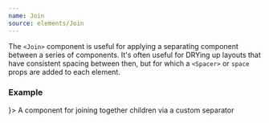 ```yaml
---
name: Join
source: elements/Join
---
```


The `<Join>` component is useful for applying a separating component between a
series of components. It's often useful for DRYing up layouts that have
consistent spacing between then, but for which a `<Spacer>` or `space` props are
added to each element.

### Example

<Playground>
  <Join separator={<Spacer my={1} border="1px solid black" />}>
    <Text variant="sm-display">A component for joining together</Text>
    <Text variant="sm-display">children via a custom separator</Text>
  </Join>
</Playground>
